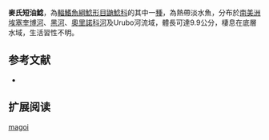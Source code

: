 {{Speciesbox
| name = 麥氏短油鯰
| image = 
| image_width = 250px
| status = NE
| status_system = IUCN3.1
| genus = Brachyglanis
| species = magoi
| authority = [[Eigenmann|Eigenmann]], 1912
| synonyms = *''Brachyglanis frenata '',Eigenmann, 1912 
}}

'''麥氏短油鯰'''，為[[輻鰭魚綱|輻鰭魚綱]][[鯰形目|鯰形目]][[鼬鯰科|鼬鯰科]]的其中一[[種|種]]，為熱帶淡水魚，分布於[[南美洲|南美洲]][[埃塞奎博河|埃塞奎博河]]、[[黑河|黑河]]、[[奧里諾科河|奧里諾科河]]及Urubo河流域，體長可達9.9公分，棲息在底層水域，生活習性不明。

==参考文献==
*{{FishBase_species|genus=Brachyglanis|species=magoi |year=2015|month=6}}

== 扩展阅读 ==
{{refbegin}}
{{wikispecies-inline|Brachyglanis magoi |麥氏短油鯰}}
{{refend}}
{{Taxonbar|from=Q5926313}}

[[Category:短油鯰屬|magoi]]